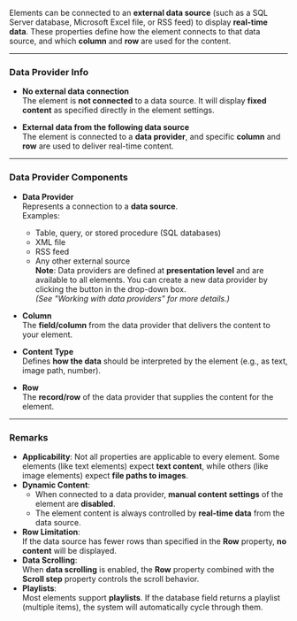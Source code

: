 
Elements can be connected to an **external data source** (such as a SQL Server database, Microsoft Excel file, or RSS feed) to display **real-time data**. These properties define how the element connects to that data source, and which **column** and **row** are used for the content.

---

### Data Provider Info

- **No external data connection**  
  The element is **not connected** to a data source. It will display **fixed content** as specified directly in the element settings.

- **External data from the following data source**  
  The element is connected to a **data provider**, and specific **column** and **row** are used to deliver real-time content.

---

### Data Provider Components

- **Data Provider**  
  Represents a connection to a **data source**.  
  Examples:  
  - Table, query, or stored procedure (SQL databases)  
  - XML file  
  - RSS feed  
  - Any other external source  
  **Note**: Data providers are defined at **presentation level** and are available to all elements. You can create a new data provider by clicking the button in the drop-down box.  
  *(See "Working with data providers" for more details.)*

- **Column**  
  The **field/column** from the data provider that delivers the content to your element.

- **Content Type**  
  Defines **how the data** should be interpreted by the element (e.g., as text, image path, number).

- **Row**  
  The **record/row** of the data provider that supplies the content for the element.

---

### Remarks

- **Applicability**: Not all properties are applicable to every element. Some elements (like text elements) expect **text content**, while others (like image elements) expect **file paths to images**.
- **Dynamic Content**:  
  - When connected to a data provider, **manual content settings** of the element are **disabled**.
  - The element content is always controlled by **real-time data** from the data source.
- **Row Limitation**:  
  If the data source has fewer rows than specified in the **Row** property, **no content** will be displayed.
- **Data Scrolling**:  
  When **data scrolling** is enabled, the **Row** property combined with the **Scroll step** property controls the scroll behavior.
- **Playlists**:  
  Most elements support **playlists**. If the database field returns a playlist (multiple items), the system will automatically cycle through them.

